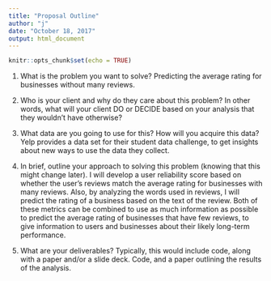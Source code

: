 ```yaml
---
title: "Proposal Outline"
author: "j"
date: "October 18, 2017"
output: html_document
---
```


```r
knitr::opts_chunk$set(echo = TRUE)
```

1. What is the problem you want to solve?
Predicting the average rating for businesses without many reviews. 

2. Who is your client and why do they care about this problem? In other words, what
will your client DO or DECIDE based on your analysis that they wouldn’t have
otherwise?



3. What data are you going to use for this? How will you acquire this data?
Yelp provides a data set for their student data challenge, to get insights about new ways to use the data they collect. 

4. In brief, outline your approach to solving this problem (knowing that this might
change later).
I will develop a user reliability score based on whether the user's reviews match the average rating for businesses with many reviews. Also, by analyzing the words used in reviews, I will predict the rating of a business based on the text of the review. Both of these metrics can be combined to use as much information as possible to predict the average rating of businesses that have few reviews, to give information to users and businesses about their likely long-term performance. 


5. What are your deliverables? Typically, this would include code, along with a paper
and/or a slide deck.
Code, and a paper outlining the results of the analysis.
